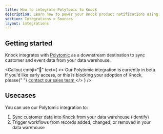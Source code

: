 ```yaml
---
title: How to integrate Polytomic to Knock
description: Learn how to power your Knock product notifications using synced data from your data warehouse using Polytomic.
section: Integrations > Sources
layout: integrations
---
```



## Getting started

Knock integrates with [Polytomic](https://polytomic.com) as a downstream destination to sync customer and event data from your data warehouse.

<Callout
  emoji="🚧"
  text={
    <>
      Our Polytomic integration is currently in beta. If you'd like early
      access, or this is blocking your adoption of Knock, please{" "}
      <a href="mailto:sales@knock.app?subject=Polytomic integration">
        contact our sales team
      </a>
    </>
  }
/>

## Usecases

You can use our Polytomic integration to:

1. Sync customer data into Knock from your data warehouse (identify)
2. Trigger workflows from records added, changed, or removed in your data warehouse
